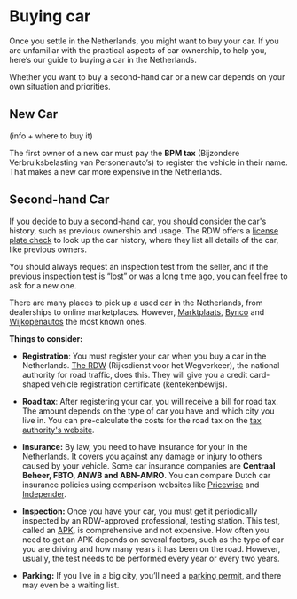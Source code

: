 # Buying car
Once you settle in the Netherlands, you might want to buy your car. If you are unfamiliar with the practical aspects of car ownership, to help you, here’s our guide to buying a car in the Netherlands.

Whether you want to buy a second-hand car or a new car depends on your own situation and priorities. 

## New Car
(info + where to buy it)

The first owner of a new car must pay the **BPM tax** (Bijzondere Verbruiksbelasting van Personenauto’s) to register the vehicle in their name. That makes a new car more expensive in the Netherlands. 

## Second-hand Car
If you decide to buy a second-hand car, you should consider the car's history, such as previous ownership and usage. The RDW offers a [license plate check](https://ovi.rdw.nl/) to look up the car history, where they list all details of the car, like previous owners. 

<Callout>
  You should always request an inspection test from the seller, and if the previous inspection test is “lost” or was a long time ago, you can feel free to ask for a new one. 
</Callout>

There are many places to pick up a used car in the Netherlands, from dealerships to online marketplaces. However, [Marktplaats](https://www.marktplaats.nl/), [Bynco](https://bynco.com/nl-en/expats/?utm_source=Expatica&utm_medium=article-buycarnetherlands) and [Wijkopenautos](https://www.wikoau.nl/waarde/10-18/?MID=NL_NET_4_333504_1547724_0_0_0&net=NL_4&name=513expati) the most known ones. 

**Things to consider:**

- **Registration**: You must register your car when you buy a car in the Netherlands. [The RDW](https://www.rdw.nl/) (Rijksdienst voor het Wegverkeer), the national authority for road traffic, does this. They will give you a credit card-shaped vehicle registration certificate (kentekenbewijs).

- **Road tax**: After registering your car, you will receive a bill for road tax. The amount depends on the type of car you have and which city you live in. You can pre-calculate the costs for the road tax on the [tax authority's website](https://www.belastingdienst.nl/wps/wcm/connect/nl/auto-en-vervoer/content/hulpmiddel-motorrijtuigenbelasting-berekenen). 

- **Insurance:** By law, you need to have insurance for your in the Netherlands. It covers you against any damage or injury to others caused by your vehicle. Some car insurance companies are **Centraal Beheer, FBTO, ANWB and ABN-AMRO**. You can compare Dutch car insurance policies using comparison websites like [Pricewise](https://www.pricewise.nl/?actioncode=tradetracker&campagne=regulier&chnid=9d955fb4-af6f-4c5d-9681-21d71325053d) and [Independer](https://www.independer.nl/autoverzekering/info/affiliate/awin?refer=m4nauto&utm_source=affiliate&utm_medium=awin_auto&utm_campaign=666995&awc=8599_1644910954_e72e0e0d1c3f2a5c38dc908a9455f19c). 

- **Inspection:** Once you have your car, you must get it periodically inspected by an RDW-approved professional, testing station. This test, called an [APK](https://business.gov.nl/regulation/periodic-motor-vehicle-test-apk/), is comprehensive and not expensive. How often you need to get an APK depends on several factors, such as the type of car you are driving and how many years it has been on the road. However, usually, the test needs to be performed every year or every two years. 

- **Parking:** If you live in a big city, you’ll need a [parking permit](https://www.amsterdam.nl/en/parking/apply-resident-parking-permit/), and there may even be a waiting list. 
